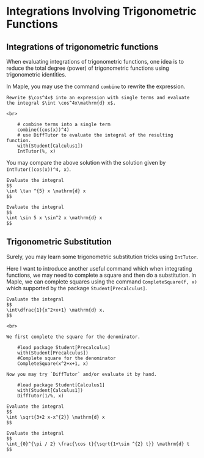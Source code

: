 # Integrations Involving Trigonometric Functions

## Integrations of trigonometric functions

When evaluating integrations of trigonometric functions, one idea is to reduce the total degree (power) of trigonometric functions using trigonometric identities.

In Maple, you may use the command `combine` to rewrite the expression.

```example

Rewrite $\cos^4x$ into an expression with single terms and evaluate the integral $\int \cos^4x\mathrm{d} x$.

```

```solution
<br>

    # combine terms into a single term
    combine((cos(x))^4)
    # use DiffTutor to evaluate the integral of the resulting function.
    with(Student[Calculus1])
    IntTutor(%, x)

```

You may compare the above solution with the solution given by `IntTutor((cos(x))^4, x)`.

```exercise

Evaluate the integral
$$
\int \tan ^{5} x \mathrm{d} x
$$

```

```exercise

Evaluate the integral
$$
\int \sin 5 x \sin^2 x \mathrm{d} x
$$

```

## Trigonometric Substitution

Surely, you may learn some trigonometric substitution tricks using `IntTutor`.

Here I want to introduce another useful command which when integrating functions, we may need to complete a square and then do a substitution. In Maple, we can complete squares using the command `CompleteSquare(f, x)` which supported by the package `Student[Precalculus]`.

```example

Evaluate the integral
$$
\int\dfrac{1}{x^2+x+1} \mathrm{d} x.
$$

```

```solution
<br>

We first complete the square for the denominator.

    #load package Student[Precalculus]
    with(Student[Precalculus])
    #Complete square for the denominator
    CompleteSquare(x^2+x+1, x)

Now you may try `DiffTutor` and/or evaluate it by hand.

    #load package Student[Calculus1]
    with(Student[Calculus1])
    DiffTutor(1/%, x)

```

```exercise

Evaluate the integral
$$
\int \sqrt{3+2 x-x^{2}} \mathrm{d} x
$$

```

```exercise

Evaluate the integral
$$
\int_{0}^{\pi / 2} \frac{\cos t}{\sqrt{1+\sin ^{2} t}} \mathrm{d} t
$$

```
